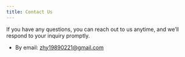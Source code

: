 ```yaml
---
title: Contact Us
---
```


If you have any questions, you can reach out to us anytime, and we’ll respond to your inquiry promptly.

- By email: zhy19890221@gmail.com
